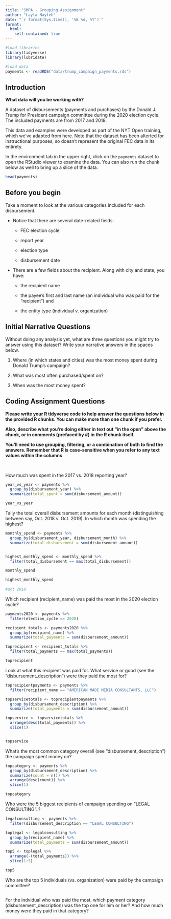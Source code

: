 ```yaml
---
title: "SMPA - Grouping Assignment"
author: "Layla Nayfeh"
date: "`r format(Sys.time(), '%B %d, %Y')`"
format:
  html:
    self-contained: true
---
```


```r

#load libraries
library(tidyverse)
library(lubridate)

#load data
payments <- readRDS("data/trump_campaign_payments.rds")

```

## Introduction

**What data will you be working with?**

A dataset of disbursements (payments and purchases) by the Donald J. Trump for President campaign committee during the 2020 election cycle. The included payments are from 2017 and 2018.

This data and examples were developed as part of the NYT Open training, which we've adapted from here. Note that the dataset has been alterted for instructional purposes, so doesn't represent the original FEC data in its entirety.

In the environment tab in the upper right, click on the `payments` dataset to open the RStudio viewer to examine the data. You can also run the chunk below as well to bring up a slice of the data.

```r

head(payments)


```

## Before you begin

Take a moment to look at the various categories included for each disbursement.

-   Notice that there are several date-related fields:

    -   FEC election cycle

    -   report year

    -   election type

    -   disbursement date

-   There are a few fields about the recipient. Along with city and state, you have:

    -   the recipient name

    -   the payee's first and last name (an individual who was paid for the "recipient") and

    -   the entity type (individual v. organization)

## Initial Narrative Questions

Without doing any analysis yet, what are three questions you might try to answer using this dataset? Write your narrative answers in the spaces below.

1.  Where (in which states and cities) was the most money spent during Donald Trump's campaign?

2.  What was most often purchased/spent on?

3.  When was the most money spent?

## Coding Assignment Questions

**Please write your R tidyverse code to help answer the questions below in the provided R chunks. You can make more than one chunk if you prefer.**

**Also, describe what you're doing either in text out "in the open" above the chunk, or in comments (prefaced by #) in the R chunk itself.**

**You'll need to use grouping, filtering, or a combination of both to find the answers. Remember that R is case-sensitive when you refer to any text values within the columns**

<br>

How much was spent in the 2017 vs. 2018 reporting year?

```r



year_vs_year <- payments %>%
  group_by(disbursement_year) %>%
  summarize(total_spent = sum(disbursement_amount))

year_vs_year

```

Tally the total overall disbursement amounts for each month (distinguishing between say, Oct. 2018 v. Oct. 2019). In which month was spending the highest?

```r

monthly_spend <- payments %>%
  group_by(disbursement_year, disbursement_month) %>%
  summarize(total_disbursement = sum(disbursement_amount))


highest_monthly_spend <- monthly_spend %>%
  filter(total_disbursement == max(total_disbursement))

monthly_spend

highest_monthly_spend 
 
#oct 2018

```

Which recipient (recipient_name) was paid the most in the 2020 election cycle?

```r

payments2020 <- payments %>%
  filter(election_cycle == 2020)

recipient_totals <- payments2020 %>%
  group_by(recipient_name) %>%
  summarize(total_payments = sum(disbursement_amount))

toprecipient <- recipient_totals %>%
  filter(total_payments == max(total_payments))

toprecipient


```

Look at what this recipient was paid for. What service or good (see the "disbursement_description") were they paid the most for?

```r

toprecipientpayments <- payments %>%
  filter(recipient_name == "AMERICAN MADE MEDIA CONSULTANTS, LLC")

topservicetotals <- toprecipientpayments %>%
  group_by(disbursement_description) %>%
  summarize(total_payments = sum(disbursement_amount))

topservice <- topservicetotals %>%
  arrange(desc(total_payments)) %>%
  slice(1) 


topservice


```

What's the most common category overall (see "disbursement_description") the campaign spent money on?

```r

topcategory <- payments %>%
  group_by(disbursement_description) %>%
  summarize(count = n()) %>%
  arrange(desc(count)) %>%
  slice(1)

topcategory


```

Who were the 5 biggest recipients of campaign spending on "LEGAL CONSULTING"..?

```r

legalconsulting <- payments %>%
  filter(disbursement_description == "LEGAL CONSULTING")

toplegal <- legalconsulting %>%
  group_by(recipient_name) %>%
  summarize(total_payments = sum(disbursement_amount))

top5 <- toplegal %>%
  arrange(-(total_payments)) %>%
  slice(1:5)

top5

```


Who are the top 5 individuals (vs. organization) were paid by the campaign committee?

```r



```


For the indvidual who was paid the most, which payment category (disbursement_description) was the top one for him or her? And how much money were they paid in that category?

```r



```
